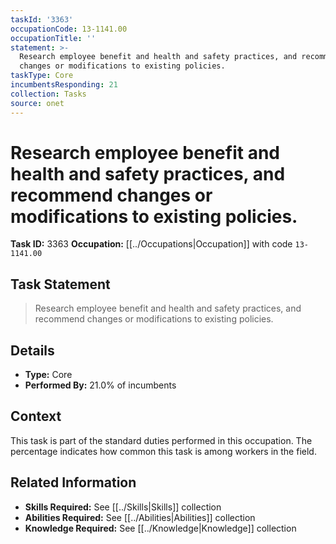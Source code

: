 ```yaml
---
taskId: '3363'
occupationCode: 13-1141.00
occupationTitle: ''
statement: >-
  Research employee benefit and health and safety practices, and recommend
  changes or modifications to existing policies.
taskType: Core
incumbentsResponding: 21
collection: Tasks
source: onet
---
```

# Research employee benefit and health and safety practices, and recommend changes or modifications to existing policies.

**Task ID:** 3363
**Occupation:** [[../Occupations|Occupation]] with code `13-1141.00`

## Task Statement

> Research employee benefit and health and safety practices, and recommend changes or modifications to existing policies.

## Details

- **Type:** Core
- **Performed By:** 21.0% of incumbents

## Context

This task is part of the standard duties performed in this occupation. The percentage indicates how common this task is among workers in the field.

## Related Information

- **Skills Required:** See [[../Skills|Skills]] collection
- **Abilities Required:** See [[../Abilities|Abilities]] collection
- **Knowledge Required:** See [[../Knowledge|Knowledge]] collection
